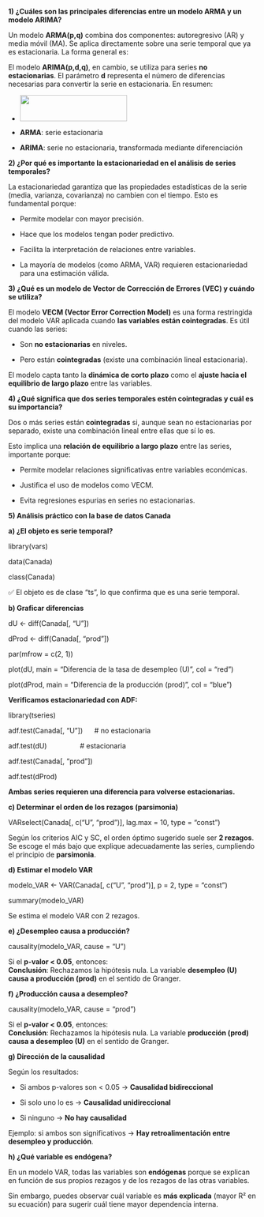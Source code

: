 **1) ¿Cuáles son las principales diferencias entre un modelo ARMA y un modelo ARIMA?**

Un modelo **ARMA(p,q)** combina dos componentes: autoregresivo (AR) y media móvil (MA). Se aplica directamente sobre una serie temporal que ya es estacionaria. La forma general es:

El modelo **ARIMA(p,d,q)**, en cambio, se utiliza para series **no estacionarias**. El parámetro **d** representa el número de diferencias necesarias para convertir la serie en estacionaria. En resumen:

-    ![](images/clipboard-1713570216.png){width="217" height="53"}

-   **ARMA**: serie estacionaria

-   **ARIMA**: serie no estacionaria, transformada mediante diferenciación

**2) ¿Por qué es importante la estacionariedad en el análisis de series temporales?**

La estacionariedad garantiza que las propiedades estadísticas de la serie (media, varianza, covarianza) no cambien con el tiempo. Esto es fundamental porque:

-   Permite modelar con mayor precisión.

-   Hace que los modelos tengan poder predictivo.

-   Facilita la interpretación de relaciones entre variables.

-   La mayoría de modelos (como ARMA, VAR) requieren estacionariedad para una estimación válida.

**3) ¿Qué es un modelo de Vector de Corrección de Errores (VEC) y cuándo se utiliza?**

El modelo **VECM (Vector Error Correction Model)** es una forma restringida del modelo VAR aplicada cuando **las variables están cointegradas**. Es útil cuando las series:

-   Son **no estacionarias** en niveles.

-   Pero están **cointegradas** (existe una combinación lineal estacionaria).

El modelo capta tanto la **dinámica de corto plazo** como el **ajuste hacia el equilibrio de largo plazo** entre las variables.

**4) ¿Qué significa que dos series temporales estén cointegradas y cuál es su importancia?**

Dos o más series están **cointegradas** si, aunque sean no estacionarias por separado, existe una combinación lineal entre ellas que sí lo es.

Esto implica una **relación de equilibrio a largo plazo** entre las series, importante porque:

-   Permite modelar relaciones significativas entre variables económicas.

-   Justifica el uso de modelos como VECM.

-   Evita regresiones espurias en series no estacionarias.

**5) Análisis práctico con la base de datos Canada**

**a) ¿El objeto es serie temporal?**

library(vars)

data(Canada)

class(Canada)

✅ El objeto es de clase "ts", lo que confirma que es una serie temporal.

**b) Graficar diferencias**

dU \<- diff(Canada\[, "U"\])

dProd \<- diff(Canada\[, "prod"\])

par(mfrow = c(2, 1))

plot(dU, main = "Diferencia de la tasa de desempleo (U)", col = "red")

plot(dProd, main = "Diferencia de la producción (prod)", col = "blue")

**Verificamos estacionariedad con ADF:**

library(tseries)

adf.test(Canada\[, "U"\])      \# no estacionaria

adf.test(dU)                 \# estacionaria

adf.test(Canada\[, "prod"\])

adf.test(dProd)

**Ambas series requieren una diferencia para volverse estacionarias.**

**c) Determinar el orden de los rezagos (parsimonia)**

VARselect(Canada\[, c("U", "prod")\], lag.max = 10, type = "const")

Según los criterios AIC y SC, el orden óptimo sugerido suele ser **2 rezagos**. Se escoge el más bajo que explique adecuadamente las series, cumpliendo el principio de **parsimonia**.

**d) Estimar el modelo VAR**

modelo_VAR \<- VAR(Canada\[, c("U", "prod")\], p = 2, type = "const")

summary(modelo_VAR)

Se estima el modelo VAR con 2 rezagos.

**e) ¿Desempleo causa a producción?**

causality(modelo_VAR, cause = "U")

Si el **p-valor \< 0.05**, entonces:\
**Conclusión**: Rechazamos la hipótesis nula. La variable **desempleo (U) causa a producción (prod)** en el sentido de Granger.

**f) ¿Producción causa a desempleo?**

causality(modelo_VAR, cause = "prod")

Si el **p-valor \< 0.05**, entonces:\
**Conclusión**: Rechazamos la hipótesis nula. La variable **producción (prod) causa a desempleo (U)** en el sentido de Granger.

**g) Dirección de la causalidad**

Según los resultados:

-   Si ambos p-valores son \< 0.05 → **Causalidad bidireccional**

-   Si solo uno lo es → **Causalidad unidireccional**

-   Si ninguno → **No hay causalidad**

Ejemplo: si ambos son significativos → **Hay retroalimentación entre desempleo y producción**.

**h) ¿Qué variable es endógena?**

En un modelo VAR, todas las variables son **endógenas** porque se explican en función de sus propios rezagos y de los rezagos de las otras variables.

Sin embargo, puedes observar cuál variable es **más explicada** (mayor R² en su ecuación) para sugerir cuál tiene mayor dependencia interna.
